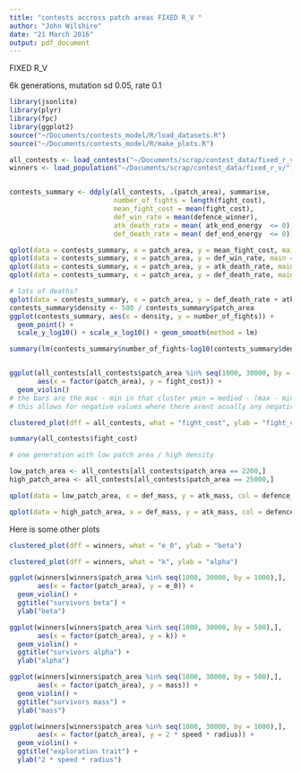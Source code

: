 ```yaml
---
title: "contests accross patch areas FIXED R_V "
author: "John Wilshire"
date: "21 March 2016"
output: pdf_document
---
```

FIXED R_V

6k generations, mutation sd 0.05, rate 0.1


```R
library(jsonlite)
library(plyr)
library(fpc)
library(ggplot2)
source("~/Documents/contests_model/R/load_datasets.R")
source("~/Documents/contests_model/R/make_plots.R")

```
```R
all_contests <- load_contests("~/Documents/scrap/contest_data/fixed_r_v/")
winners <- load_population("~/Documents/scrap/contest_data/fixed_r_v/")


contests_summary <- ddply(all_contests, .(patch_area), summarise,
                          number_of_fights = length(fight_cost),
                          mean_fight_cost = mean(fight_cost),
                          def_win_rate = mean(defence_winner),
                          atk_death_rate = mean( atk_end_energy  <= 0),
                          def_death_rate = mean( def_end_energy  <= 0))

qplot(data = contests_summary, x = patch_area, y = mean_fight_cost, main = "mean fight cost")
qplot(data = contests_summary, x = patch_area, y = def_win_rate, main = "defender win rate")
qplot(data = contests_summary, x = patch_area, y = atk_death_rate, main = "atacker death rate")
qplot(data = contests_summary, x = patch_area, y = def_death_rate, main = "defender death rate")

```
```R
# lots of deaths?
qplot(data = contests_summary, x = patch_area, y = def_death_rate + atk_death_rate)
contests_summary$density <- 500 / contests_summary$patch_area
ggplot(contests_summary, aes(x = density, y = number_of_fights)) +
  geom_point() +
  scale_y_log10() + scale_x_log10() + geom_smooth(method = lm)

summary(lm(contests_summary$number_of_fights~log10(contests_summary$density)))


ggplot(all_contests[all_contests$patch_area %in% seq(1000, 30000, by = 1000),],
       aes(x = factor(patch_area), y = fight_cost)) +
  geom_violin()  
# the bars are the max - min in that cluster ymin = mediod - (max - min)/2
# this allows for negative values where there arent acually any negative values if the max is an outlier

clustered_plot(dff = all_contests, what = "fight_cost", ylab = "fight_cost")

summary(all_contests$fight_cost)
```

```R
# one generation with low patch area / high density

low_patch_area <- all_contests[all_contests$patch_area == 2200,]
high_patch_area <- all_contests[all_contests$patch_area == 25000,]

qplot(data = low_patch_area, x = def_mass, y = atk_mass, col = defence_winner, main = "low patch area")

qplot(data = high_patch_area, x = def_mass, y = atk_mass, col = defence_winner, main = "low patch area")

```

Here is some other plots 
```R
clustered_plot(dff = winners, what = "e_0", ylab = "beta")

clustered_plot(dff = winners, what = "k", ylab = "alpha")

ggplot(winners[winners$patch_area %in% seq(1000, 30000, by = 1000),],
       aes(x = factor(patch_area), y = e_0)) +
  geom_violin() + 
  ggtitle("survivors beta") + 
  ylab("beta")

ggplot(winners[winners$patch_area %in% seq(1000, 30000, by = 500),],
       aes(x = factor(patch_area), y = k)) +
  geom_violin() + 
  ggtitle("survivors alpha") + 
  ylab("alpha")

ggplot(winners[winners$patch_area %in% seq(1000, 30000, by = 500),],
       aes(x = factor(patch_area), y = mass)) +
  geom_violin() + 
  ggtitle("survivors mass") + 
  ylab("mass")

ggplot(winners[winners$patch_area %in% seq(1000, 30000, by = 1000),],
       aes(x = factor(patch_area), y = 2 * speed * radius)) +
  geom_violin() + 
  ggtitle("exploration trait") + 
  ylab("2 * speed * radius")

```


